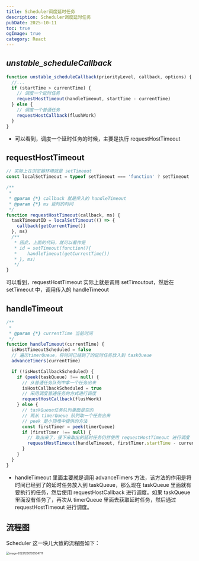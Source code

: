 ```yaml
---
title: Scheduler调度延时任务
description: Scheduler调度延时任务
pubDate: 2025-10-11
toc: true
ogImage: true
category: React
---
```


## _unstable_scheduleCallback_

```js
function unstable_scheduleCallback(priorityLevel, callback, options) {
  //...
  if (startTime > currentTime) {
    // 调度一个延时任务
    requestHostTimeout(handleTimeout, startTime - currentTime)
  } else {
    // 调度一个普通任务
    requestHostCallback(flushWork)
  }
}
```

- 可以看到，调度一个延时任务的时候，主要是执行 requestHostTimeout

## requestHostTimeout

```js
// 实际上在浏览器环境就是 setTimeout
const localSetTimeout = typeof setTimeout === 'function' ? setTimeout : null

/**
 *
 * @param {*} callback 就是传入的 handleTimeout
 * @param {*} ms 延时的时间
 */
function requestHostTimeout(callback, ms) {
  taskTimeoutID = localSetTimeout(() => {
    callback(getCurrentTime())
  }, ms)
  /**
   * 因此，上面的代码，就可以看作是
   * id = setTimeout(function(){
   *    handleTimeout(getCurrentTime())
   * }, ms)
   */
}
```

可以看到，requestHostTimeout 实际上就是调用 setTimoutout，然后在 setTimeout 中，调用传入的 handleTimeout

## handleTimeout

```js
/**
 *
 * @param {*} currentTime 当前时间
 */
function handleTimeout(currentTime) {
  isHostTimeoutScheduled = false
  // 遍历timerQueue，将时间已经到了的延时任务放入到 taskQueue
  advanceTimers(currentTime)

  if (!isHostCallbackScheduled) {
    if (peek(taskQueue) !== null) {
      // 从普通任务队列中拿一个任务出来
      isHostCallbackScheduled = true
      // 采用调度普通任务的方式进行调度
      requestHostCallback(flushWork)
    } else {
      // taskQueue任务队列里面是空的
      // 再从 timerQueue 队列取一个任务出来
      // peek 是小顶堆中提供的方法
      const firstTimer = peek(timerQueue)
      if (firstTimer !== null) {
        // 取出来了，接下来取出的延时任务仍然使用 requestHostTimeout 进行调度
        requestHostTimeout(handleTimeout, firstTimer.startTime - currentTime)
      }
    }
  }
}
```

- handleTimeout 里面主要就是调用 advanceTimers 方法，该方法的作用是将时间已经到了的延时任务放入到 taskQueue，那么现在 taskQueue 里面就有要执行的任务，然后使用 requestHostCallback 进行调度。如果 taskQueue 里面没有任务了，再次从 timerQueue 里面去获取延时任务，然后通过 requestHostTimeout 进行调度。

## 流程图

Scheduler 这一块儿大致的流程图如下：

<img
  src="https://xiejie-typora.oss-cn-chengdu.aliyuncs.com/2022-12-30-023505.png"
  alt="image-20221230103504711"
  style="zoom: 50%;"
/>

